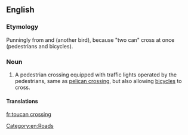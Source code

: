 ==English==

===Etymology===
Punningly from {{term|pelican crossing}} and {{term|toucan}} (another bird), because "two can" cross at once (pedestrians and bicycles).

===Noun===
{{en-noun}}

# {{lb|en|British|regional}} A pedestrian crossing equipped with traffic lights operated by the pedestrians, same as [[pelican crossing]], but also allowing [[bicycle]]s to cross.

====Translations====
{{trans-see|pelican crossing}}

[[Category:en:Roads]]

[[fr:toucan crossing]]